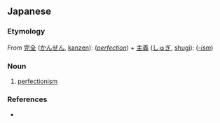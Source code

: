 ==Japanese==
{{ja-kanjitab|かん|ぜん|しゅ|ぎ|yomi=on}}

===Etymology===
''From'' [[完全]] ([[かんぜん]], [[kanzen]]): (''[[perfection]]'') + [[主義]] ([[しゅぎ]], [[shugi]]): (''[[-ism]]'')

===Noun===
{{ja-noun|かんぜんしゅぎ}}

# [[perfectionism]]

===References===
* {{R:Shogakukan}}